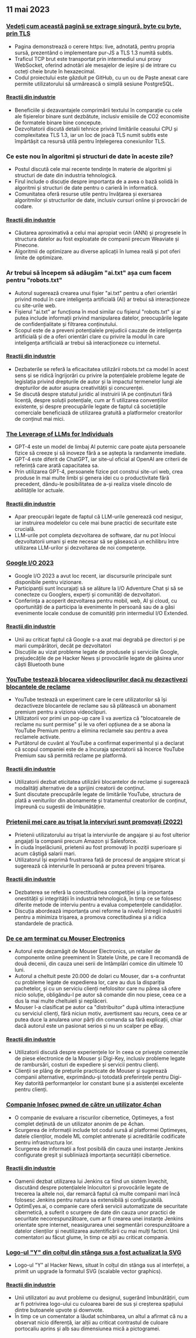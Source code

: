 

<CallToAction />

<Steps>

## 11 mai 2023

### [Vedeți cum această pagină se extrage singură, byte cu byte, prin TLS](https://subtls.pages.dev/)

- Pagina demonstrează o cerere https: live, adnotată, pentru propria sursă, prezentând o implementare pur-JS a TLS 1.3 numită subtls.
- Traficul TCP brut este transportat prin intermediul unui proxy WebSocket, oferind adnotări ale mesajelor de ieșire și de intrare cu octeți cheie brute în hexazecimal.
- Codul proiectului este găzduit pe GitHub, cu un ou de Paște anexat care permite utilizatorului să urmărească o simplă sesiune PostgreSQL.

#### [Reacții din industrie](http://news.ycombinator.com/item?id=35884437)

- Beneficiile și dezavantajele comprimării textului în comparație cu cele ale fișierelor binare sunt dezbătute, inclusiv emisiile de CO2 economisite de formatele binare bine concepute.
- Dezvoltatorii discută detalii tehnice privind limitările ceasului CPU și complexitatea TLS 1.3, iar un loc de joacă TLS numit subtls este împărtășit ca resursă utilă pentru înțelegerea conexiunilor TLS.

### Ce este nou în algoritmi și structuri de date în aceste zile?

- Postul discută cele mai recente tendințe în materie de algoritmi și structuri de date din industria tehnologică.
- Firul include o discuție despre importanța de a avea o bază solidă în algoritmi și structuri de date pentru o carieră în informatică.
- Comunitatea oferă resurse utile pentru învățarea și exersarea algoritmilor și structurilor de date, inclusiv cursuri online și provocări de codare.

#### [Reacții din industrie](http://news.ycombinator.com/item?id=35886900)

- Căutarea aproximativă a celui mai apropiat vecin (ANN) și progresele în structura datelor au fost exploatate de companii precum Weaviate și Pinecone.
- Algoritmii de optimizare au diverse aplicații în lumea reală și pot oferi limite de optimizare.

### Ar trebui să începem să adăugăm "ai.txt" așa cum facem pentru "robots.txt"

- Autorul sugerează crearea unui fișier "ai.txt" pentru a oferi orientări privind modul în care inteligența artificială (AI) ar trebui să interacționeze cu site-urile web.
- Fișierul "ai.txt" ar funcționa în mod similar cu fișierul "robots.txt" și ar putea include informații privind manipularea datelor, preocupările legate de confidențialitate și filtrarea conținutului.
- Scopul este de a preveni potențialele prejudicii cauzate de inteligența artificială și de a oferi orientări clare cu privire la modul în care inteligența artificială ar trebui să interacționeze cu internetul.

#### [Reacții din industrie](http://news.ycombinator.com/item?id=35886288)

- Dezbaterile se referă la eficacitatea utilizării robots.txt ca model în acest sens și se ridică îngrijorări cu privire la potențialele probleme legate de legislația privind drepturile de autor și la impactul termenelor lungi ale drepturilor de autor asupra creativității și concurenței.
- Se discută despre statutul juridic al instruirii IA pe conținuturi fără licență, despre soluții potențiale, cum ar fi utilizarea convențiilor existente, și despre preocupările legate de faptul că societățile comerciale beneficiază de utilizarea gratuită a platformelor creatorilor de conținut mai mici.

### [The Leverage of LLMs for Individuals](https://mazzzystar.github.io/2023/05/10/LLM-for-individual/)

- GPT-4 este un model de limbaj AI puternic care poate ajuta persoanele fizice să creeze și să inoveze fără a se aștepta la randamente imediate.
- GPT-4 este diferit de ChatGPT, iar site-ul oficial al OpenAI are criterii de referință care arată capacitatea sa.
- Prin utilizarea GPT-4, persoanele fizice pot construi site-uri web, crea produse în mai multe limbi și genera idei cu o productivitate fără precedent, dându-le posibilitatea de a-și realiza visele dincolo de abilitățile lor actuale.

#### [Reacții din industrie](http://news.ycombinator.com/item?id=35885797)

- Apar preocupări legate de faptul că LLM-urile generează cod nesigur, iar instruirea modelelor cu cele mai bune practici de securitate este crucială.
- LLM-urile pot completa dezvoltarea de software, dar nu pot înlocui dezvoltatorii umani și este necesar să se găsească un echilibru între utilizarea LLM-urilor și dezvoltarea de noi competențe.

### [Google I/O 2023](https://io.google/2023/)

- Google I/O 2023 a avut loc recent, iar discursurile principale sunt disponibile pentru vizionare.
- Participanții sunt încurajați să se alăture la I/O Adventure Chat și să se conecteze cu Googlers, experți și comunități de dezvoltatori.
- Conferința a acoperit dezvoltarea pentru mobil, web, AI și cloud, cu oportunități de a participa la evenimente în persoană sau de a găsi evenimente locale conduse de comunități prin intermediul I/O Extended.

#### [Reacții din industrie](http://news.ycombinator.com/item?id=35886559)

- Unii au criticat faptul că Google s-a axat mai degrabă pe directori și pe marii cumpărători, decât pe dezvoltatori
- Discuțiile au vizat probleme legate de produsele și serviciile Google, prejudecățile de pe Hacker News și provocările legate de găsirea unor căști Bluetooth bune

### [YouTube testează blocarea videoclipurilor dacă nu dezactivezi blocantele de reclame](https://www.bleepingcomputer.com/news/technology/youtube-tests-blocking-videos-unless-you-disable-ad-blockers/)

- YouTube testează un experiment care le cere utilizatorilor să își dezactiveze blocantele de reclame sau să plătească un abonament premium pentru a viziona videoclipuri.
- Utilizatorii vor primi un pop-up care îi va avertiza că "blocatoarele de reclame nu sunt permise" și le va oferi opțiunea de a se abona la YouTube Premium pentru a elimina reclamele sau pentru a avea reclamele activate.
- Purtătorul de cuvânt al YouTube a confirmat experimentul și a declarat că scopul companiei este de a încuraja spectatorii să încerce YouTube Premium sau să permită reclame pe platformă.

#### [Reacții din industrie](http://news.ycombinator.com/item?id=35892512)

- Utilizatorii dezbat eticitatea utilizării blocantelor de reclame și sugerează modalități alternative de a sprijini creatorii de conținut.
- Sunt discutate preocupările legate de limitările YouTube, structura de plată a veniturilor din abonamente și tratamentul creatorilor de conținut, împreună cu sugestii de îmbunătățire.

### [Prietenii mei care au trișat la interviuri sunt promovați (2022)](https://www.teamblind.com/post/My-friends-who-cheated-in-interviews-are-getting-promoted-😡😡😡😡-XnYM4nLs)

- Prietenii utilizatorului au trișat la interviurile de angajare și au fost ulterior angajați la companii precum Amazon și Salesforce.
- În ciuda înșelăciunii, prietenii au fost promovați în poziții superioare și acum câștigă salarii mari.
- Utilizatorul își exprimă frustrarea față de procesul de angajare stricat și sugerează că interviurile în persoană ar putea preveni trișarea.

#### [Reacții din industrie](http://news.ycombinator.com/item?id=35885342)

- Dezbaterea se referă la corectitudinea competiției și la importanța onestității și integrității în industria tehnologică, în timp ce se folosesc diferite metode de interviu pentru a evalua competențele candidaților.
- Discuția abordează importanța unei reforme la nivelul întregii industrii pentru a minimiza trișarea, a promova corectitudinea și a ridica standardele de practică.

### [De ce am terminat cu Mouser Electronics](https://lcamtuf.substack.com/p/why-im-done-with-mouser-electronics)

- Autorul este dezamăgit de Mouser Electronics, un retailer de componente online preeminent în Statele Unite, pe care îl recomandă de două decenii, din cauza unei serii de întâmplări comice din ultimele 10 luni.
- Autorul a cheltuit peste 20.000 de dolari cu Mouser, dar s-a confruntat cu probleme legate de expedierea lor, care au dus la dispariția pachetelor, și cu un serviciu clienți nefolositor care nu părea să ofere nicio soluție, obligându-l pe autor să comande din nou piese, ceea ce a dus la mai multe cheltuieli și neplăceri.
- Mouser l-a clasificat pe autor ca "distribuitor" după ultima interacțiune cu serviciul clienți, fără niciun motiv, avertisment sau recurs, ceea ce ar putea duce la anularea unor părți din comanda sa fără explicații, chiar dacă autorul este un pasionat serios și nu un scalper pe eBay.

#### [Reacții din industrie](http://news.ycombinator.com/item?id=35892246)

- Utilizatorii discută despre experiențele lor în ceea ce privește comenzile de piese electronice de la Mouser și Digi-Key, inclusiv probleme legate de rambursări, costuri de expediere și servicii pentru clienți.
- Clienții se plâng de prețurile practicate de Mouser și sugerează companii alternative, exprimându-și totodată preferințele pentru Digi-Key datorită performanțelor lor constant bune și a asistenței excelente pentru clienți.

### [Companie Infosec pwned de către un utilizator 4chan](https://maia.crimew.gay/posts/optimeyes-leak/)

- O companie de evaluare a riscurilor cibernetice, Optimeyes, a fost complet deținută de un utilizator anonim de pe 4chan.
- Scurgerea de informații include tot codul sursă al platformei Optimeyes, datele clienților, modele ML complet antrenate și acreditările codificate pentru infrastructura lor.
- Scurgerea de informații a fost posibilă din cauza unei instanțe Jenkins configurate greșit și subliniază importanța securității cibernetice.

#### [Reacții din industrie](http://news.ycombinator.com/item?id=35888509)

- Oamenii dezbat utilizarea lui Jenkins ca fiind un sistem învechit, discutând despre potențialele înlocuitori și provocările legate de trecerea la altele noi, dar remarcă faptul că multe companii mari încă folosesc Jenkins pentru natura sa extensibilă și configurabilă.
- OptimEyes.ai, o companie care oferă servicii automatizate de securitate cibernetică, a suferit o scurgere de date din cauza unor practici de securitate necorespunzătoare, cum ar fi crearea unei instanțe Jenkins orientate spre internet, neasigurarea unei segmentări corespunzătoare a datelor clienților și neutilizarea autentificării cu mai mulți factori. Unii comentatori au făcut glume, în timp ce alții au criticat compania.

### [Logo-ul "Y" din colțul din stânga sus a fost actualizat la SVG](https://news.ycombinator.com/y18.svg)

- Logo-ul "Y" al Hacker News, situat în colțul din stânga sus al interfeței, a primit un upgrade la formatul SVG (scalable vector graphics).

#### [Reacții din industrie](http://news.ycombinator.com/item?id=35894326)

- Unii utilizatori au avut probleme cu designul, sugerând îmbunătățiri, cum ar fi potrivirea logo-ului cu culoarea barei de sus și creșterea spațiului dintre butoanele upvote și downvote.
- În timp ce un comentator a lăudat schimbarea, un altul a afirmat că nu a observat nicio diferență, iar alții au criticat contrastul de culoare portocaliu aprins și alb sau dimensiunea mică a pictogramei.

</Steps>
